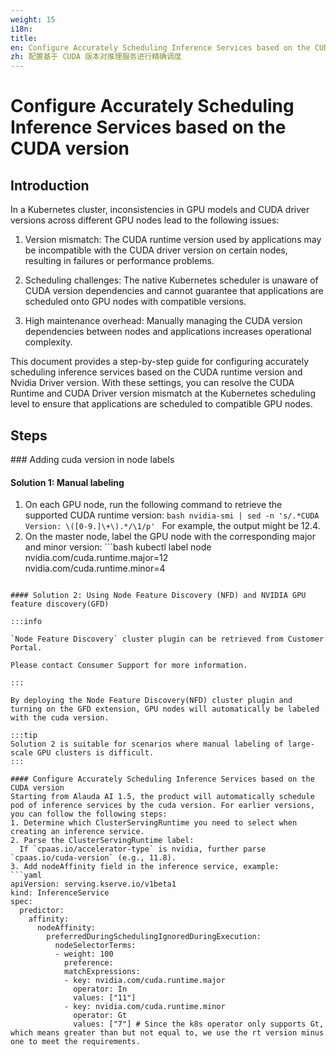 ```yaml
---
weight: 15
i18n:
title:
en: Configure Accurately Scheduling Inference Services based on the CUDA version
zh: 配置基于 CUDA 版本对推理服务进行精确调度
---
```


# Configure Accurately Scheduling Inference Services based on the CUDA version

## Introduction

In a Kubernetes cluster, inconsistencies in GPU models and CUDA driver versions across different GPU nodes lead to the following issues:

1. Version mismatch: The CUDA runtime version used by applications may be incompatible with the CUDA driver version on certain nodes, resulting in failures or performance problems.

2. Scheduling challenges: The native Kubernetes scheduler is unaware of CUDA version dependencies and cannot guarantee that applications are scheduled onto GPU nodes with compatible versions.

3. High maintenance overhead: Manually managing the CUDA version dependencies between nodes and applications increases operational complexity.

This document provides a step-by-step guide for configuring accurately scheduling inference services based on the CUDA runtime version and Nvidia Driver version.
With these settings, you can resolve the CUDA Runtime and CUDA Driver version mismatch at the Kubernetes scheduling level to ensure that applications are scheduled to compatible GPU nodes.


## Steps
<Steps>
### Adding cuda version in node labels

#### Solution 1: Manual labeling
  1. On each GPU node, run the following command to retrieve the supported CUDA runtime version:
    ```bash
    nvidia-smi | sed -n 's/.*CUDA Version: \([0-9.]\+\).*/\1/p'
    ```
    For example, the output might be 12.4.
  2. On the master node, label the GPU node with the corresponding major and minor version:
    ```bash
    kubectl label node <node-name> \
    nvidia.com/cuda.runtime.major=12 \
    nvidia.com/cuda.runtime.minor=4
  ```

#### Solution 2: Using Node Feature Discovery (NFD) and NVIDIA GPU feature discovery(GFD)

  :::info

  `Node Feature Discovery` cluster plugin can be retrieved from Customer Portal.

  Please contact Consumer Support for more information.

  :::

  By deploying the Node Feature Discovery(NFD) cluster plugin and turning on the GFD extension, GPU nodes will automatically be labeled with the cuda version.

  :::tip
  Solution 2 is suitable for scenarios where manual labeling of large-scale GPU clusters is difficult.
  :::

#### Configure Accurately Scheduling Inference Services based on the CUDA version
  Starting from Alauda AI 1.5, the product will automatically schedule pod of inference services by the cuda version. For earlier versions, you can follow the following steps:
  1. Determine which ClusterServingRuntime you need to select when creating an inference service.
  2. Parse the ClusterServingRuntime label:
    If `cpaas.io/accelerator-type` is nvidia, further parse `cpaas.io/cuda-version` (e.g., 11.8).
  3. Add nodeAffinity field in the inference service, example:
  ```yaml
  apiVersion: serving.kserve.io/v1beta1
  kind: InferenceService
  spec:
    predictor:
      affinity:
        nodeAffinity:
          preferredDuringSchedulingIgnoredDuringExecution:
            nodeSelectorTerms:
            - weight: 100
              preference:
              matchExpressions:
              - key: nvidia.com/cuda.runtime.major
                operator: In
                values: ["11"]
              - key: nvidia.com/cuda.runtime.minor
                operator: Gt
                values: ["7"] # Since the k8s operator only supports Gt, which means greater than but not equal to, we use the rt version minus one to meet the requirements.
  ```

</Steps>
